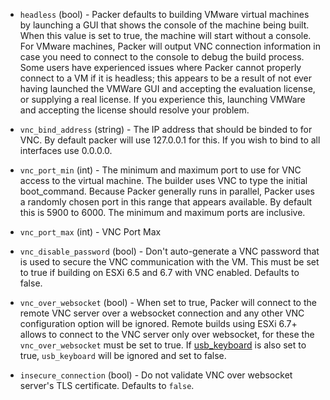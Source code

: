 <!-- Code generated from the comments of the RunConfig struct in builder/vmware/common/run_config.go; DO NOT EDIT MANUALLY -->

- `headless` (bool) - Packer defaults to building VMware virtual machines
  by launching a GUI that shows the console of the machine being built. When
  this value is set to true, the machine will start without a console. For
  VMware machines, Packer will output VNC connection information in case you
  need to connect to the console to debug the build process.
  Some users have experienced issues where Packer cannot properly connect
  to a VM if it is headless; this appears to be a result of not ever having
  launched the VMWare GUI and accepting the evaluation license, or
  supplying a real license. If you experience this, launching VMWare and
  accepting the license should resolve your problem.

- `vnc_bind_address` (string) - The IP address that should be
  binded to for VNC. By default packer will use 127.0.0.1 for this. If you
  wish to bind to all interfaces use 0.0.0.0.

- `vnc_port_min` (int) - The minimum and maximum port
  to use for VNC access to the virtual machine. The builder uses VNC to type
  the initial boot_command. Because Packer generally runs in parallel,
  Packer uses a randomly chosen port in this range that appears available. By
  default this is 5900 to 6000. The minimum and maximum ports are
  inclusive.

- `vnc_port_max` (int) - VNC Port Max

- `vnc_disable_password` (bool) - Don't auto-generate a VNC password that
  is used to secure the VNC communication with the VM. This must be set to
  true if building on ESXi 6.5 and 6.7 with VNC enabled. Defaults to
  false.

- `vnc_over_websocket` (bool) - When set to true, Packer will connect to the remote VNC server over a websocket connection
  and any other VNC configuration option will be ignored.
  Remote builds using ESXi 6.7+ allows to connect to the VNC server only over websocket,
  for these the `vnc_over_websocket` must be set to true.
  If [usb_keyboard](#usb_keyboard) is also set to true, `usb_keyboard` will be ignored and set to false.

- `insecure_connection` (bool) - Do not validate VNC over websocket server's TLS certificate. Defaults to `false`.

